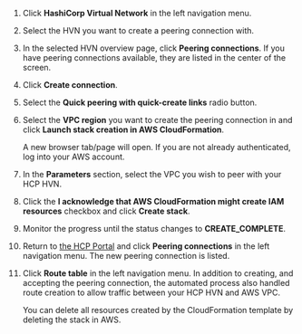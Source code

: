 1. Click **HashiCorp Virtual Network** in the left navigation menu.

1. Select the HVN you want to create a peering connection with.

1. In the selected HVN overview page, click **Peering connections**. If you have peering connections available, they are listed in the center of the screen.

1. Click **Create connection**.

1. Select the **Quick peering with quick-create links** radio button.

1. Select the **VPC region** you want to create the peering connection in and click **Launch stack creation in AWS CloudFormation**.

   A new browser tab/page will open. If you are not already authenticated, log into your AWS account.

1. In the **Parameters** section, select the VPC you wish to peer with your HCP HVN.

1. Click the **I acknowledge that AWS CloudFormation might create IAM resources** checkbox and click **Create stack**.

1. Monitor the progress until the status changes to **CREATE_COMPLETE**.

1. Return to [the HCP Portal](https://portal.cloud.hashicorp.com/) and click **Peering connections** in the left navigation menu. The new peering
   connection is listed.

1. Click **Route table** in the left navigation menu. In addition to creating, and accepting the peering connection, the
   automated process also handled route creation to allow traffic between your HCP HVN and AWS VPC.

   <Note>

   You can delete all resources created by the CloudFormation template by deleting the stack in AWS.

   </Note>